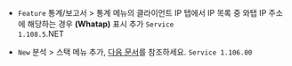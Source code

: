 
- <code class="Feature">Feature</code> <span class="uitext">통계/보고서</span> &gt; <span class="uitext">통계</span> 메뉴의 <span class="uitext">클라이언트 IP</span> 탭에서 IP 목록 중 와탭 IP 주소에 해당하는 경우 <b>(Whatap)</b> 표시 추가 <code class='changelog-service'>Service 1.108.5​</code>.NET​

- <code class="New">New</code> <span class="uitext">분석</span> &gt; <span class="uitext">스택</span> 메뉴 추가, <a href="/dotnet/analysis-apm">다음 문서</a>를 참조하세요. <code class='changelog-service'>Service 1.106.00​</code>

